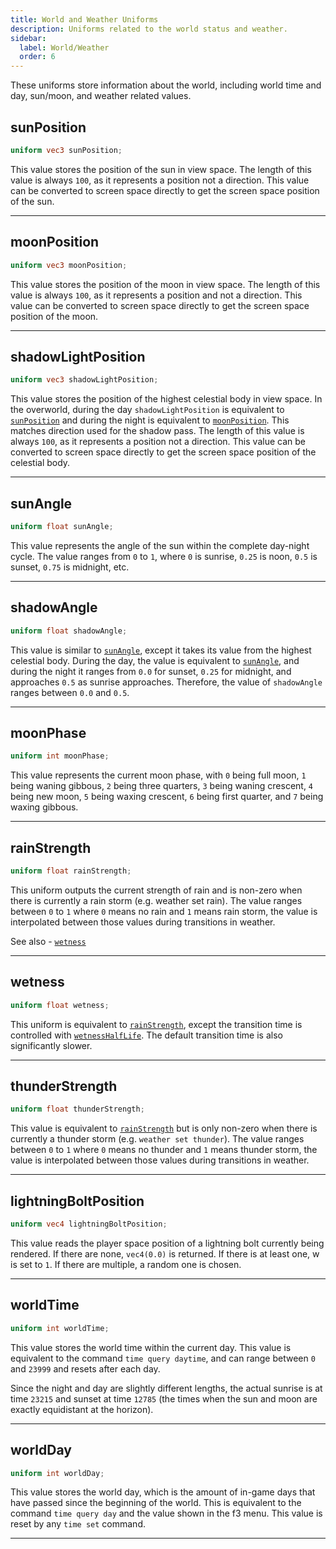 ```yaml
---
title: World and Weather Uniforms
description: Uniforms related to the world status and weather.
sidebar:
  label: World/Weather
  order: 6
---
```


These uniforms store information about the world, including world time and day, sun/moon, and weather related values.


## sunPosition
```glsl
uniform vec3 sunPosition;
```
This value stores the position of the sun in view space. The length of this value is always `100`, as it represents a position not a direction. This value can be converted to screen space directly to get the screen space position of the sun.

----------------


## moonPosition
```glsl
uniform vec3 moonPosition;
```
This value stores the position of the moon in view space. The length of this value is always `100`, as it represents a position and not a direction. This value can be converted to screen space directly to get the screen space position of the moon.

----------------


## shadowLightPosition
```glsl
uniform vec3 shadowLightPosition;
```
This value stores the position of the highest celestial body in view space. In the overworld, during the day `shadowLightPosition` is equivalent to [`sunPosition`](/reference/uniforms/world#sunposition) and during the night is equivalent to [`moonPosition`](/reference/uniforms/world#moonposition). This matches direction used for the shadow pass. The length of this value is always `100`, as it represents a position not a direction. This value can be converted to screen space directly to get the screen space position of the celestial body.

----------------


## sunAngle
```glsl
uniform float sunAngle;
```
This value represents the angle of the sun within the complete day-night cycle. The value ranges from `0` to `1`, where `0` is sunrise, `0.25` is noon, `0.5` is sunset, `0.75` is midnight, etc.

----------------


## shadowAngle
```glsl
uniform float shadowAngle;
```
This value is similar to [`sunAngle`](/reference/uniforms/world#sunangle), except it takes its value from the highest celestial body. During the day, the value is equivalent to [`sunAngle`](/reference/uniforms/world#sunangle), and during the night it ranges from `0.0` for sunset, `0.25` for midnight, and approaches `0.5` as sunrise approaches. Therefore, the value of `shadowAngle` ranges between `0.0` and `0.5`.

----------------


## moonPhase
```glsl
uniform int moonPhase;
```
This value represents the current moon phase, with `0` being full moon, `1` being waning gibbous, `2` being three quarters, `3` being waning crescent, `4` being new moon, `5` being waxing crescent, `6` being first quarter, and `7` being waxing gibbous.

----------------


## rainStrength
```glsl
uniform float rainStrength;
```
This uniform outputs the current strength of rain and is non-zero when there is currently a rain storm (e.g. weather set rain). The value ranges between `0` to `1` where `0` means no rain and `1` means rain storm, the value is interpolated between those values during transitions in weather.

See also - [`wetness`](/reference/uniforms/world#wetness)

----------------


## wetness
```glsl
uniform float wetness;
```
This uniform is equivalent to [`rainStrength`](/reference/uniforms/world#rainstrength), except the transition time is controlled with [`wetnessHalfLife`](/reference/constants/wetnesshalflife). The default transition time is also significantly slower.

----------------


## thunderStrength <Badge text="Iris Exclusive" variant="tip" size="medium" />
```glsl
uniform float thunderStrength;
```
This value is equivalent to [`rainStrength`](/reference/uniforms/world#rainstrength) but is only non-zero when there is currently a thunder storm (e.g. `weather set thunder`). The value ranges between `0` to `1` where `0` means no thunder and `1` means thunder storm, the value is interpolated between those values during transitions in weather.

----------------


## lightningBoltPosition <Badge text="Iris Exclusive" variant="tip" size="medium" />
```glsl
uniform vec4 lightningBoltPosition;
```
This value reads the player space position of a lightning bolt currently being rendered. If there are none, `vec4(0.0)` is returned. If there is at least one, w is set to `1`. If there are multiple, a random one is chosen.

----------------


## worldTime
```glsl
uniform int worldTime;
```
This value stores the world time within the current day. This value is equivalent to the command `time query daytime`, and can range between `0` and `23999` and resets after each day.

Since the night and day are slightly different lengths, the actual sunrise is at time `23215` and sunset at time `12785` (the times when the sun and moon are exactly equidistant at the horizon).

----------------


## worldDay
```glsl
uniform int worldDay;
```
This value stores the world day, which is the amount of in-game days that have passed since the beginning of the world. This is equivalent to the command `time query day` and the value shown in the f3 menu. This value is reset by any `time set` command.


----------------
